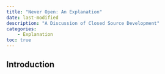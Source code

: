 ```yaml
---
title: "Never Open: An Explanation"
date: last-modified
description: "A Discussion of Closed Source Development"
categories:        
    - Explanation
toc: true
---
```


## Introduction
